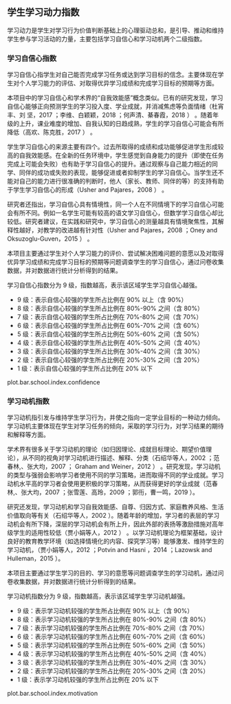 <!-- chapter motivation  -->

\mytext

## 学生学习动力指数

学习动力是学生对学习行为价值判断基础上的心理驱动总和，是引导、推动和维持学生参与学习活动的力量，主要包括学习自信心和学习动机两个二级指数。

### 学习自信心指数

学习自信心指学生对自己能否完成学习任务或达到学习目标的信念。主要体现在学生对个人学习能力的评估、对取得优异学习成绩和完成学习目标的预期等方面。

本项目中的学习自信心和学术界的“自我效能感”概念类似。已有的研究发现，学习自信心能够正向预测学生的学习投入度、学业成就，并消减焦虑等负面情绪（杜宵丰、刘 坚，2017 \cite{cite_050} ；李维、白颖颖，2018 \cite{cite_051}；何声清、綦春霞，2018 \cite{cite_052}）   。随着年级的上升，课业难度的增加、自我认知的日趋成熟，学生的学习自信心可能会有所降低（高欢、陈克胜，2017 \cite{cite_053}） 。

学生学习自信心的来源主要有四个。过去所取得的成绩和成功能够促进学生形成较高的自我效能感。在全新的任务环境中，学生感觉到自身能力的提升（即使在任务完成上可能会失败）也有助于学习自信心的提升。通过观察与自己能力相近的同学、同伴的成功或失败的表现，能够促进或者抑制学生的学习自信心。当学生还不能对自己的能力进行很准确的判断时，他人（家长、教师、同伴的等）的支持有助于学生学习自信心的形成（Usher and Pajares，2008 \cite{cite_054} ） 。

研究者还指出，学习自信心具有情境性，同一个人在不同情境下的学习自信心可能会有所不同。例如一名学生可能有较高的语文学习自信心，但数学学习自信心却比较低。研究者建议，在实践和研究中，学习自信心的测量越具有情境聚焦性，其解释性越好，对教学的改进越有针对性（Usher and Pajares，2008 \cite{cite_054}；Oney and Oksuzoglu-Guven，2015 \cite{cite_055}）  。

本项目主要通过学生对个人学习能力的评价、尝试解决困难问题的意愿以及对取得优异学习成绩和完成学习目标的预期等问题调查学生的学习自信心，通过问卷收集数据，并对数据进行统计分析得到的结果。

学习自信心指数分为 9 级，指数越高，表示该区域学生学习自信心越强。

\mylist
- 9 级：表示自信心较强\footnote{我们将得分超过维度总分 60\% 界定学生学习自信心较强。}的学生所占比例在 90% 以上（含 90%）
- 8 级：表示自信心较强的学生所占比例在 80%-90% 之间（含 80%）
- 7 级：表示自信心较强的学生所占比例在 70%-80% 之间（含 70%）
- 6 级：表示自信心较强的学生所占比例在 60%-70% 之间（含 60%）
- 5 级：表示自信心较强的学生所占比例在 50%-60% 之间（含 50%）
- 4 级：表示自信心较强的学生所占比例在 40%-50% 之间（含 40%）
- 3 级：表示自信心较强的学生所占比例在 30%-40% 之间（含 30%）
- 2 级：表示自信心较强的学生所占比例在 20%-30% 之间（含 20%）
- 1 级：表示自信心较强的学生所占比例在 20% 以下
\mytext

plot.bar.school.index.confidence


### 学习动机指数

学习动机指引发与维持学生学习行为，并使之指向一定学业目标的一种动力倾向。学习动机主要体现在学生对学习任务的倾向，采取的学习行为，对学习结果的期待和解释等方面。
        
学术界有很多关于学习动机的理论（如归因理论、成就目标理论、期望价值理论），从不同的视角对学习动机进行描述、解释、分类（石绍华等人，2002 \cite{cite_056}；范春林,、张大均，2007 \cite{cite_057}； Graham and Weiner，2012 \cite{cite_058}）   。研究发现，学习动机的类型与强弱会影响学习者使用不同的学习策略，进而取得不同的学业成就。学习动机水平高的学习者会使用更积极的学习策略，从而获得更好的学业成就（范春林,、张大均，2007 \cite{cite_057}；张雪莲、高玲，2009 \cite{cite_059}；郭衎，曹一鸣，2019 \cite{cite_060} ）。
        
研究还发现，学习动机和学习自我效能感、自尊、归因方式、家庭教养风格、生活价值取向等有关（石绍华等人，2002 \cite{cite_056}）。随着年龄的增加，学习者的表层的学习动机会有所下降，深层的学习动机会有所上升，因此外部的表扬等激励措施对高年级学生的适用性较低（贾小娟等人，2012 \cite{cite_061}） 。以学习动机理论为框架基础，设计良好的教育教学环境（如选择情境化的内容、探究学习等）能够激发、维持学生的学习动机，（贾小娟等人，2012 \cite{cite_061}；Potvin and Hasni ，2014 \cite{cite_062}；Lazowsk and Hulleman，2015 \cite{cite_063}）。

本项目主要通过学生学习的目的、学习的意愿等问题调查学生的学习动机，通过问卷收集数据，并对数据进行统计分析得到的结果。

学习动机指数分为 9 级，指数越高，表示该区域学生学习动机越强。

\mylist
- 9 级：表示学习动机较强\footnote{我们将得分超过本维度总分 60\% 界定为学生学习动机较强。}的学生所占比例在 90% 以上（含 90%）
- 8 级：表示学习动机较强的学生所占比例在 80%-90% 之间（含 80%）
- 7 级：表示学习动机较强的学生所占比例在 70%-80% 之间（含 70%）
- 6 级：表示学习动机较强的学生所占比例在 60%-70% 之间（含 60%）
- 5 级：表示学习动机较强的学生所占比例在 50%-60% 之间（含 50%）
- 4 级：表示学习动机较强的学生所占比例在 40%-50% 之间（含 40%）
- 3 级：表示学习动机较强的学生所占比例在 30%-40% 之间（含 30%）
- 2 级：表示学习动机较强的学生所占比例在 20%-30% 之间（含 20%）
- 1 级：表示学习动机较强的学生所占比例在 20% 以下
\mytext

plot.bar.school.index.motivation


<!-- end of chapter motivation  -->
